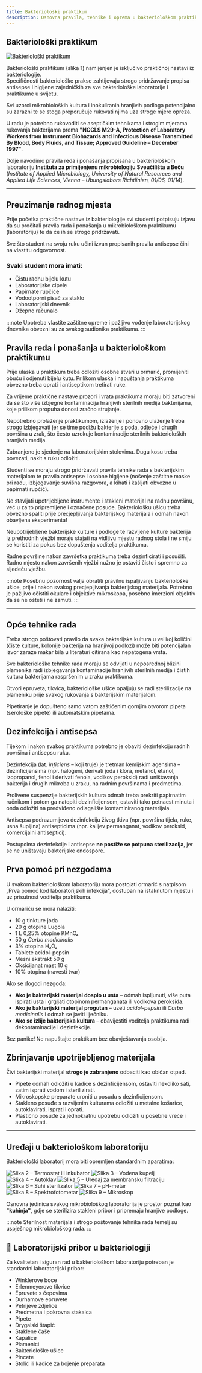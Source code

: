```yaml
---
title: Bakteriološki praktikum
description: Osnovna pravila, tehnike i oprema u bakteriološkom praktikumu
---
```


## Bakteriološki praktikum

<img src="/Images/slika1.jpg" alt="Bakteriološki praktikum" className="hover-zoom" />

Bakteriološki praktikum (slika 1) namijenjen je isključivo praktičnoj nastavi iz bakteriologije.  
Specifičnosti bakteriološke prakse zahtijevaju strogo pridržavanje propisa antisepse i higijene zajedničkih za sve bakteriološke laboratorije i praktikume u svijetu.

Svi uzorci mikrobioloških kultura i inokuliranih hranjivih podloga potencijalno su zarazni te se stoga preporučuje rukovati njima uza stroge mjere opreza.

U radu je potrebno rukovoditi se aseptičkim tehnikama i strogim mjerama rukovanja bakterijama prema **"NCCLS M29-A, Protection of Laboratory Workers from Instrument Biohazards and Infectious Disease Transmitted By Blood, Body Fluids, and Tissue; Approved Guideline – December 1997"**.

Dolje navodimo pravila reda i ponašanja propisana u bakteriološkom laboratoriju **Instituta za primijenjenu mikrobiologiju Sveučilišta u Beču**  
(*Institute of Applied Microbiology, University of Natural Resources and Applied Life Sciences, Vienna – Übungslabors Richtlinien, 01/06, 01/14*).

---

## Preuzimanje radnog mjesta

Prije početka praktične nastave iz bakteriologije svi studenti potpisuju izjavu da su pročitali pravila rada i ponašanja u mikrobiološkom praktikumu (laboratoriju) te da će ih se strogo pridržavati.

Sve što student na svoju ruku učini izvan propisanih pravila antisepse čini na vlastitu odgovornost.

### Svaki student mora imati:

- Čistu radnu bijelu kutu  
- Laboratorijske cipele  
- Papirnate rupčiće  
- Vodootporni pisač za staklo  
- Laboratorijski dnevnik  
- Džepno računalo  

:::note
Upotreba vlastite zaštitne opreme i pažljivo vođenje laboratorijskog dnevnika obvezni su za svakog sudionika praktikuma.
:::

## Pravila reda i ponašanja u bakteriološkom praktikumu

Prije ulaska u praktikum treba odložiti osobne stvari u ormarić, promijeniti obuću i odjenuti bijelu kutu. Prilikom ulaska i napuštanja praktikuma obvezno treba oprati i antiseptikom tretirati ruke.

Za vrijeme praktične nastave prozori i vrata praktikuma moraju biti zatvoreni da se što više izbjegne kontaminacija hranjivih sterilnih medija bakterijama, koje prilikom propuha donosi zračno strujanje.

Nepotrebno prolaženje praktikumom, izlaženje i ponovno ulaženje treba strogo izbjegavati jer se time podižu bakterije s poda, odjeće i drugih površina u zrak, što često uzrokuje kontaminacije sterilnih bakterioloških hranjivih medija.

Zabranjeno je sjedenje na laboratorijskim stolovima. Dugu kosu treba povezati, nakit s ruku odložiti.

Studenti se moraju strogo pridržavati pravila tehnike rada s bakterijskim materijalom te pravila antisepse i osobne higijene (nošenje zaštitne maske pri radu, izbjegavanje suvišna razgovora, a kihati i kašljati obvezno u papirnati rupčić).

Ne stavljati upotrijebljene instrumente i stakleni materijal na radnu površinu, već u za to pripremljene i označene posude. Bakteriološku ušicu treba obvezno spaliti prije precjepljivanja bakterijskog materijala i odmah nakon obavljena eksperimenta!

Neupotrijebljene bakterijske kulture i podloge te razvijene kulture bakterija iz prethodnih vježbi moraju stajati na vidljivu mjestu radnog stola i ne smiju se koristiti za pokus bez dopuštenja voditelja praktikuma.

Radne površine nakon završetka praktikuma treba dezinficirati i posušiti. Radno mjesto nakon završenih vježbi nužno je ostaviti čisto i spremno za sljedeću vježbu.

:::note
Posebnu pozornost valja obratiti pravilnu ispaljivanju bakteriološke ušice, prije i nakon svakog precjepljivanja bakterijskog materijala. Potrebno je pažljivo očistiti okulare i objektive mikroskopa, posebno imerzioni objektiv da se ne ošteti i ne zamuti.
:::

---

## Opće tehnike rada

Treba strogo poštovati pravilo da svaka bakterijska kultura u velikoj količini (čiste kulture, kolonije bakterija na hranjivoj podlozi) može biti potencijalan izvor zaraze makar bila u literaturi citirana kao nepatogena vrsta.

Sve bakteriološke tehnike rada moraju se odvijati u neposrednoj blizini plamenika radi izbjegavanja kontaminacije hranjivih sterilnih medija i čistih kultura bakterijama raspršenim u zraku praktikuma.

Otvori epruveta, tikvica, bakteriološke ušice opaljuju se radi sterilizacije na plameniku prije svakog rukovanja s bakterijskim materijalom.

Pipetiranje je dopušteno samo vatom zaštićenim gornjim otvorom pipeta (serološke pipete) ili automatskim pipetama.

## Dezinfekcija i antisepsa

Tijekom i nakon svakog praktikuma potrebno je obaviti dezinfekciju radnih površina i antisepsu ruku. 

Dezinfekcija (lat. *inficiens* – koji truje) je tretman kemijskim agensima – dezinficijensima (npr. halogeni, derivati joda i klora, metanol, etanol, izopropanol, fenol i derivati fenola, vodikov peroksid) radi uništavanja bakterija i drugih mikroba u zraku, na radnim površinama i predmetima.

Prolivene suspenzije bakterijskih kultura odmah treba prekriti papirnatim ručnikom i potom ga natopiti dezinficijensom, ostaviti tako petnaest minuta i onda odložiti na predviđeno odlagalište kontaminiranog materijala.

Antisepsa podrazumijeva dezinfekciju živog tkiva (npr. površina tijela, ruke, usna šupljina) antisepticima (npr. kalijev permanganat, vodikov peroksid, komercijalni antiseptici).

Postupcima dezinfekcije i antisepse **ne postiže se potpuna sterilizacija**, jer se ne uništavaju bakterijske endospore.

## Prva pomoć pri nezgodama

U svakom bakteriološkom laboratoriju mora postojati ormarić s natpisom „Prva pomoć kod laboratorijskih infekcija", dostupan na istaknutom mjestu i uz prisutnost voditelja praktikuma.

U ormariću se mora nalaziti:

- 10 g tinkture joda
- 20 g otopine Lugola
- 1 L 0,25% otopine KMnO₄
- 50 g *Carbo medicinalis*
- 3% otopina H₂O₂
- Tablete acidol-pepsin
- Mesni ekstrakt 50 g
- Oksicijanat mast 10 g
- 10% otopina (navesti tvar)

Ako se dogodi nezgoda:

- **Ako je bakterijski materijal dospio u usta** – odmah ispljunuti, više puta ispirati usta i grgljati otopinom permanganata ili vodikova peroksida.
- **Ako je bakterijski materijal progutan** – uzeti *acidol-pepsin* ili *Carbo medicinalis* i odmah se javiti liječniku.
- **Ako se izlije bakterijska kultura** – obavijestiti voditelja praktikuma radi dekontaminacije i dezinfekcije.

Bez panike! Ne napuštajte praktikum bez obavještavanja osoblja.

## Zbrinjavanje upotrijebljenog materijala

Živi bakterijski materijal **strogo je zabranjeno** odbaciti kao običan otpad.

- Pipete odmah odložiti u kadice s dezinficijensom, ostaviti nekoliko sati, zatim isprati vodom i sterilizirati.
- Mikroskopske preparate uroniti u posudu s dezinficijensom.
- Stakleno posuđe s razvijenim kulturama odložiti u metalne košarice, autoklavirati, isprati i oprati.
- Plastično posuđe za jednokratnu upotrebu odložiti u posebne vreće i autoklavirati.

---

## Uređaji u bakteriološkom laboratoriju

Bakteriološki laboratorij mora biti opremljen standardnim aparatima:

<div className="image-grid">
  <img src="/Images/slika2.jpg" alt="Slika 2 – Termostat ili inkubator" className="hover-zoom" />
  <img src="/Images/slika3.jpg" alt="Slika 3 – Vodena kupelj" className="hover-zoom" />
  <img src="/Images/slika4.jpg" alt="Slika 4 – Autoklav" className="hover-zoom" />
  <img src="/Images/slika5.jpg" alt="Slika 5 – Uređaj za membransku filtraciju" className="hover-zoom" />
  <img src="/Images/slika6.jpg" alt="Slika 6 – Suhi sterilizator" className="hover-zoom" />
  <img src="/Images/slika7.jpg" alt="Slika 7 – pH-metar" className="hover-zoom" />
  <img src="/Images/slika8.jpg" alt="Slika 8 – Spektrofotometar" className="hover-zoom" />
  <img src="/Images/slika9.jpg" alt="Slika 9 – Mikroskop" className="hover-zoom" />
</div>

Osnovna jedinica svakog mikrobiološkog laboratorija je prostor poznat kao **"kuhinja"**, gdje se sterilizira stakleni pribor i pripremaju hranjive podloge.

:::note
Sterilnost materijala i strogo poštovanje tehnika rada temelj su uspješnog mikrobiološkog rada.
:::

## 🔬 Laboratorijski pribor u bakteriologiji

Za kvalitetan i siguran rad u bakteriološkom laboratoriju potreban je standardni laboratorijski pribor:

- Winklerove boce
- Erlenmeyerove tikvice
- Epruvete s čepovima
- Durhamove epruvete
- Petrijeve zdjelice
- Predmetna i pokrovna stakalca
- Pipete
- Drygalski štapić
- Staklene čaše
- Kapalice
- Plamenici
- Bakteriološke ušice
- Pincete
- Stolić ili kadice za bojenje preparata
